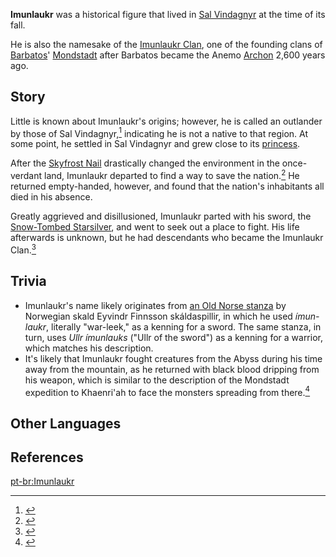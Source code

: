 {{Character Infobox
|type             = Historical
|deceased         = Past
|name             = Imunlaukr
|affiliation      = Sal Vindagnyr
|affiliation2     = Imunlaukr Clan
|region           = Mondstadt
|title            = Ice-Breaking Outlander
}}
'''Imunlaukr''' was a historical figure that lived in [[Sal Vindagnyr]] at the time of its fall.

He is also the namesake of the [[Imunlaukr Clan]], one of the founding clans of [[Barbatos]]' [[Mondstadt]] after Barbatos became the Anemo [[Archon]] 2,600 years ago.

==Story==
Little is known about Imunlaukr's origins; however, he is called an outlander by those of Sal Vindagnyr,<ref name="AC">{{Ref/HEO|Dragonspine's Glacial Secret}}</ref> indicating he is not a native to that region. At some point, he settled in Sal Vindagnyr and grew close to its [[Princess of Sal Vindagnyr|princess]].

After the [[Skyfrost Nail]] drastically changed the environment in the once-verdant land, Imunlaukr departed to find a way to save the nation.<ref>{{Ref/ArtiSet|Blizzard Strayer}}</ref> He returned empty-handed, however, and found that the nation's inhabitants all died in his absence.

Greatly aggrieved and disillusioned, Imunlaukr parted with his sword, the [[Snow-Tombed Starsilver]], and went to seek out a place to fight. His life afterwards is unknown, but he had descendants who became the Imunlaukr Clan.<ref>{{Ref/Weapon|Sacrificial Greatsword|Lore}}</ref>

==Trivia==
*Imunlaukr's name likely originates from [http://viking.archeurope.info/index.php?page=kennings an Old Norse stanza] by Norwegian skald Eyvindr Finnsson skáldaspillir, in which he used ''ímun-laukr'', literally "war-leek," as a kenning for a sword. The same stanza, in turn, uses ''Ullr ímunlauks'' ("Ullr of the sword") as a kenning for a warrior, which matches his description.
*It's likely that Imunlaukr fought creatures from the Abyss during his time away from the mountain, as he returned with black blood dripping from his weapon, which is similar to the description of the Mondstadt expedition to Khaenri'ah to face the monsters spreading from there.<ref>{{Ref/ArtiSet|Brave Heart}}</ref>

==Other Languages==
{{Other Languages|default_hidden = 1
|en       = Imunlaukr
|zhs      = 伊蒙洛卡
|zhs_rm   = Yīméngluòkǎ
|zht      = 伊蒙洛卡
|zht_rm   = Yīméngluòkǎ
|ja       = エーモンロカ
|ja_rm    = Eemonroka
|ko       = {{sic|Imunlaukr|hide=1}}
|es       = Imunlaukr
|fr       = Imunlaukr
|ru       = Имунлаукр
|th       = Imunlaukr
|vi       = Imunlaukr
|de       = Imunlaukr
|id       = Imunlaukr
|pt       = Imunlaukr
}}

==References==
{{Reflist}}

[[pt-br:Imunlaukr]]